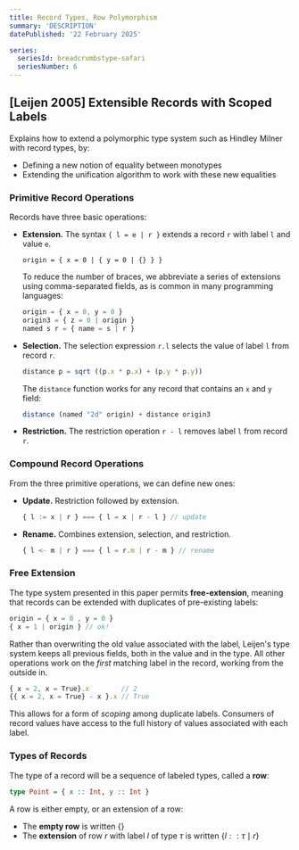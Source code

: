 ```yaml
---
title: Record Types, Row Polymorphism
summary: 'DESCRIPTION'
datePublished: '22 February 2025'

series:
  seriesId: breadcrumbstype-safari
  seriesNumber: 6
---
```



<SeriesSummary />

## [Leijen 2005] Extensible Records with Scoped Labels

Explains how to extend a polymorphic type system such as Hindley Milner with record types, by:

* Defining a new notion of equality between monotypes
* Extending the unification algorithm to work with these new equalities

### Primitive Record Operations

Records have three basic operations:

* **Extension.** The syntax `{ l = e | r }` extends a record `r` with label `l` and value `e`.
  ```
  origin = { x = 0 | { y = 0 | {} } }
  ```
  To reduce the number of braces, we abbreviate a series of extensions using comma-separated fields, as is common in many programming languages:
  ```typescript
  origin = { x = 0, y = 0 }
  origin3 = { z = 0 | origin }
  named s r = { name = s | r }
  ```

* **Selection.** The selection expression `r.l` selects the value of label `l` from record `r`.
  ```typescript
  distance p = sqrt ((p.x * p.x) + (p.y * p.y))
  ```
  The `distance` function works for any record that contains an `x` and `y` field:
  ```typescript
  distance (named "2d" origin) + distance origin3
  ```

* **Restriction.** The restriction operation `r - l` removes label `l` from record `r`.

### Compound Record Operations

From the three primitive operations, we can define new ones:

* **Update.** Restriction followed by extension.
  ```typescript
  { l := x | r } === { l = x | r - l } // update
  ```
* **Rename.** Combines extension, selection, and restriction.
  ```typescript
  { l <- m | r } === { l = r.m | r - m } // rename
  ```

### Free Extension

The type system presented in this paper permits **free-extension**, meaning that records can be extended with duplicates of pre-existing labels:

```typescript
origin = { x = 0 , y = 0 }
{ x = 1 | origin } // ok!
```

Rather than overwriting the old value associated with the label, Leijen's type system keeps all previous fields, both in the value and in the type.  All other operations work on the _first_ matching label in the record, working from the outside in.

```typescript
{ x = 2, x = True}.x        // 2
{{ x = 2, x = True} - x }.x // True
```

This allows for a form of _scoping_ among duplicate labels.  Consumers of record values have access to the full history of values associated with each label.

### Types of Records

The type of a record will be a sequence of labeled types, called a **row**:

```haskell
type Point = { x :: Int, y :: Int }
```

A row is either empty, or an extension of a row:

* The **empty row** is written $\{ \}$
* The **extension** of row $r$ with label $l$ of type $\tau$ is written $\{ l :: \tau \mid r \}$

